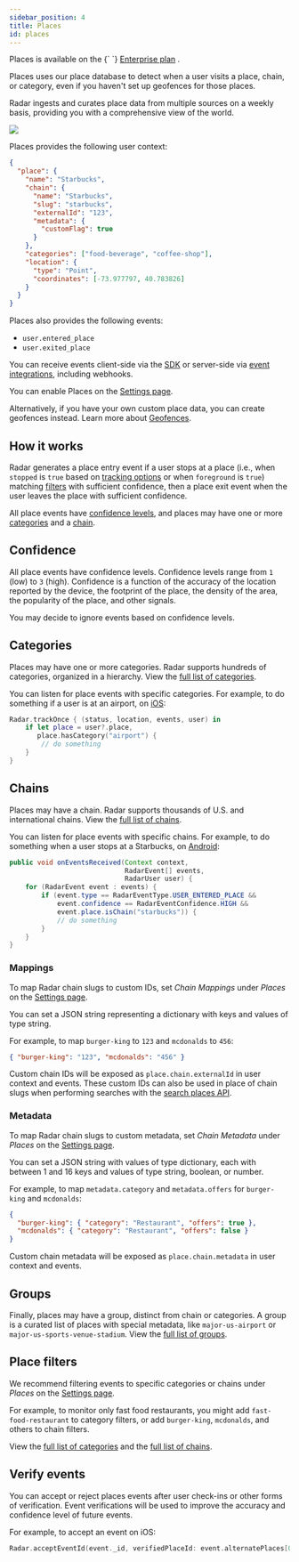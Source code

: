 ```yaml
---
sidebar_position: 4
title: Places
id: places
---
```


<Alert alertType="info">
  Places is available on the {` `}
  <a href="https://radar.com/pricing" target="_blank">Enterprise plan</a>
  .
</Alert>

Places uses our place database to detect when a user visits a place, chain, or category, even if you haven't set up geofences for those places.

Radar ingests and curates place data from multiple sources on a weekly basis, providing you with a comprehensive view of the world.

<img src="https://images.ctfassets.net/f2vbu16fzuly/2E2wGOcbv5OEJZYWSTXBB/4007d02b24d65d7097e6658b9da7f242/places.svg" className="hero-image" />

Places provides the following user context:

```json
{
  "place": {
    "name": "Starbucks",
    "chain": {
      "name": "Starbucks",
      "slug": "starbucks",
      "externalId": "123",
      "metadata": {
        "customFlag": true
      }
    },
    "categories": ["food-beverage", "coffee-shop"],
    "location": {
      "type": "Point",
      "coordinates": [-73.977797, 40.783826]
    }
  }
}
```

Places also provides the following events:

- `user.entered_place`
- `user.exited_place`

You can receive events client-side via the [SDK](/sdk) or server-side via [event integrations](/integrations), including webhooks.

You can enable Places on the [Settings page](https://radar.com/dashboard/settings).

Alternatively, if you have your own custom place data, you can create geofences instead. Learn more about [Geofences](/geofences).

## How it works

Radar generates a place entry event if a user stops at a place (i.e., when `stopped` is `true` based on [tracking options](/sdk/tracking) or when `foreground` is `true`) matching [filters](#place-filters) with sufficient confidence, then a place exit event when the user leaves the place with sufficient confidence.

<!-- TODO: These pages are generated by the backend; pull them into static docs -->
All place events have [confidence levels](#confidence), and places may have one or more [categories](/places#categories) and a [chain](/places#chains).

## Confidence

All place events have confidence levels. Confidence levels range from `1` (low) to `3` (high). Confidence is a function of the accuracy of the location reported by the device, the footprint of the place, the density of the area, the popularity of the place, and other signals.

You may decide to ignore events based on confidence levels.

## Categories

Places may have one or more categories. Radar supports hundreds of categories, organized in a hierarchy. View the [full list of categories](/places/categories).

You can listen for place events with specific categories. For example, to do something if a user is at an airport, on [iOS](/sdk#ios):

```swift
Radar.trackOnce { (status, location, events, user) in
    if let place = user?.place,
       place.hasCategory("airport") {
        // do something
    }
}
```

## Chains

Places may have a chain. Radar supports thousands of U.S. and international chains. View the [full list of chains](/places/chains).

You can listen for place events with specific chains. For example, to do something when a user stops at a Starbucks, on [Android](/sdk#android):

```java
public void onEventsReceived(Context context,
                             RadarEvent[] events,
                             RadarUser user) {
    for (RadarEvent event : events) {
        if (event.type == RadarEventType.USER_ENTERED_PLACE &&
            event.confidence == RadarEventConfidence.HIGH &&
            event.place.isChain("starbucks")) {
            // do something
        }
    }
}
```

### Mappings

To map Radar chain slugs to custom IDs, set _Chain Mappings_ under _Places_ on the [Settings page](https://radar.com/dashboard/settings).

You can set a JSON string representing a dictionary with keys and values of type string.

For example, to map `burger-king` to `123` and `mcdonalds` to `456`:

```json
{ "burger-king": "123", "mcdonalds": "456" }
```

Custom chain IDs will be exposed as `place.chain.externalId` in user context and events. These custom IDs can also be used in place of chain slugs when performing searches with the [search places API](/api#search-places).

### Metadata

To map Radar chain slugs to custom metadata, set _Chain Metadata_ under _Places_ on the [Settings page](https://radar.com/dashboard/settings).

You can set a JSON string with values of type dictionary, each with between 1 and 16 keys and values of type string, boolean, or number.

For example, to map `metadata.category` and `metadata.offers` for `burger-king` and `mcdonalds`:

```json
{
  "burger-king": { "category": "Restaurant", "offers": true },
  "mcdonalds": { "category": "Restaurant", "offers": false }
}
```

Custom chain metadata will be exposed as `place.chain.metadata` in user context and events.

## Groups

Finally, places may have a group, distinct from chain or categories. A group is a curated list of places with special metadata, like `major-us-airport` or `major-us-sports-venue-stadium`. View the [full list of groups](/places/groups).

## Place filters

We recommend filtering events to specific categories or chains under _Places_ on the [Settings page](https://radar.com/dashboard/settings).

For example, to monitor only fast food restaurants, you might add `fast-food-restaurant` to category filters, or add `burger-king`, `mcdonalds`, and others to chain filters.

View the [full list of categories](/places#categories) and the [full list of chains](/places#chains).

## Verify events

You can accept or reject places events after user check-ins or other forms of verification. Event verifications will be used to improve the accuracy and confidence level of future events.

For example, to accept an event on iOS:

```swift
Radar.acceptEventId(event._id, verifiedPlaceId: event.alternatePlaces[0]._id)
```
